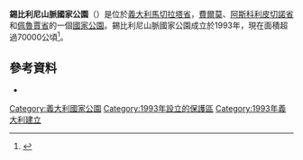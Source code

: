 {{Infobox protected area
| name = Monti Sibillini National Park
| iucn_category = II
| photo = Montisibillini flickr03.jpg
| photo_alt = 
| photo_caption = 
| photo_width = 
| map = Italy
| map_alt = 
| map_caption = 
| map_width = 
| location = [[翁布里亞|翁布里亞]]
| nearest_city = 
| lat_d = 42
| lat_m = 55
| lat_s = 59.2062
| lat_NS = N
| long_d = 13
| long_m = 4
| long_s = 44.9724
| long_EW = E
| coords_ref =
| region = 
| area = {{convert|697.22|km2|sqmi|abbr=on}} 
| established = 1993年8月6日
| visitation_num = 
| visitation_year = 
| governing_body = Ente Parco Nazionale dei Monti Sibillini
| world_heritage_site = 
| url = http://www.sibillini.net
}}
'''錫比利尼山脈國家公園'''（{{lang-it|Parco Nazionale dei Monti Sibillini}}）是位於[[義大利|義大利]][[馬切拉塔省|馬切拉塔省]]，[[費爾莫|費爾莫]]、[[阿斯科利皮切諾省|阿斯科利皮切諾省]]和[[佩魯賈省|佩魯賈省]]的一個[[國家公園|國家公園]]。錫比利尼山脈國家公園成立於1993年，現在面積超過70000公頃<ref>{{Cite web |url=http://www.parks.it/parco.nazionale.monti.sibillini/Eindex.html |title=存档副本 |access-date=2015-12-28 |archive-date=2017-10-18 |archive-url=https://web.archive.org/web/20171018212127/http://www.parks.it/parco.nazionale.monti.sibillini/Eindex.html |dead-url=no }}</ref>。
==參考資料==
*{{cite book|first=Bernardino|last=Gentili|chapter=Note di Geomorfologia del Parco Nazionale dei Monti Sibillini|title=Collana dei Quaderni scientifico-divulgativi del Parco Nazionale dei Monti Sibillini|publisher=Aniballi Grafiche|location=Ancona|date=April 2002 }}
{{reflist|1}}
[[Category:義大利國家公園|Category:義大利國家公園]]
[[Category:1993年設立的保護區|Category:1993年設立的保護區]]
[[Category:1993年義大利建立|Category:1993年義大利建立]]